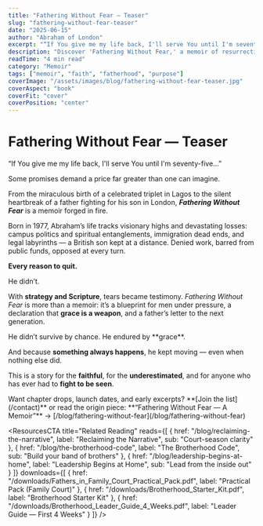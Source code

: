 ```yaml
---
title: "Fathering Without Fear — Teaser"
slug: "fathering-without-fear-teaser"
date: "2025-06-15"
author: "Abraham of London"
excerpt: "“If You give me my life back, I'll serve You until I'm seventy-five…” Some promises demand a price far greater than one can imagine."
description: "Discover 'Fathering Without Fear,' a memoir of resurrection, unyielding purpose, and fathering against all odds."
readTime: "4 min read"
category: "Memoir"
tags: ["memoir", "faith", "fatherhood", "purpose"]
coverImage: "/assets/images/blog/fathering-without-fear-teaser.jpg"
coverAspect: "book"
coverFit: "cover"
coverPosition: "center"
---
```


# Fathering Without Fear — Teaser

<PullLine>
  “If You give me my life back, I'll serve You until I'm seventy-five…”
  
  Some promises demand a price far greater than one can imagine.
</PullLine>

From the miraculous birth of a celebrated triplet in Lagos to the silent heartbreak of a father fighting for his son in London, ***Fathering Without Fear*** is a memoir forged in fire.

Born in 1977, Abraham’s life tracks visionary highs and devastating losses: campus politics and spiritual entanglements, immigration dead ends, and legal labyrinths — a British son kept at a distance. Denied work, barred from public funds, opposed at every turn.

**Every reason to quit.**

He didn’t.

<Rule />

With **strategy and Scripture**, tears became testimony. *Fathering Without Fear* is more than a memoir: it’s a blueprint for men under pressure, a declaration that **grace is a weapon**, and a father’s letter to the next generation.

<PullLine subtle>
  He didn’t survive by chance. He endured by **grace**.
</PullLine>

And because **something always happens**, he kept moving — even when nothing else did.

<Rule />

This is a story for the **faithful**, for the **underestimated**, and for anyone who has ever had to **fight to be seen**.

<Note tone="key" title="Stay in the loop">
  Want chapter drops, launch dates, and early excerpts? **[Join the list](/contact)** or read the origin piece:  
  **“Fathering Without Fear — A Memoir”** → [/blog/fathering-without-fear](/blog/fathering-without-fear)
</Note>

<ResourcesCTA
  title="Related Reading"
  reads={[
    { href: "/blog/reclaiming-the-narrative", label: "Reclaiming the Narrative", sub: "Court-season clarity" },
    { href: "/blog/the-brotherhood-code", label: "The Brotherhood Code", sub: "Build your band of brothers" },
    { href: "/blog/leadership-begins-at-home", label: "Leadership Begins at Home", sub: "Lead from the inside out" }
  ]}
  downloads={[
    { href: "/downloads/Fathers_in_Family_Court_Practical_Pack.pdf", label: "Practical Pack (Family Court)" },
    { href: "/downloads/Brotherhood_Starter_Kit.pdf", label: "Brotherhood Starter Kit" },
    { href: "/downloads/Brotherhood_Leader_Guide_4_Weeks.pdf", label: "Leader Guide — First 4 Weeks" }
  ]}
/>
